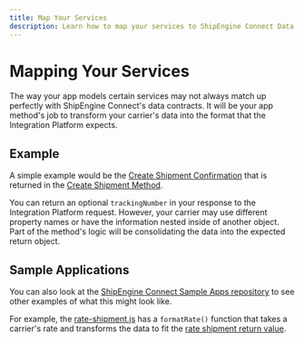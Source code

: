 ```yaml
---
title: Map Your Services
description: Learn how to map your services to ShipEngine Connect Data model
---
```


Mapping Your Services
====================
The way your app models certain services may not always match up perfectly with ShipEngine Connect's data contracts. It will be your app method's job to transform your carrier's data into the format that the Integration Platform expects.

Example
-------
A simple example would be the [Create Shipment Confirmation](../reference/methods/create-shipment.md#return-value) that is returned in the [Create Shipment Method](../reference/methods/create-shipment.md).

You can return an optional `trackingNumber` in your response to the Integration Platform request. However, your carrier may use different property names or have the information nested inside of another object. Part of the method's logic will be consolidating the data into the expected return object.


Sample Applications
-------------------
You can also look at the [ShipEngine Connect Sample Apps repository](https://github.com/ShipEngine/shipengine-integration-platform-sample-apps) to see other examples of what this might look like.

For example, the [rate-shipment.js](https://github.com/ShipEngine/shipengine-integration-platform-sample-apps/blob/master/freightco/rate-shipment.js) has a `formatRate()` function that takes a carrier's rate and transforms the data to fit the [rate shipment return value](../reference/methods/rate-shipment.md#return-value).
